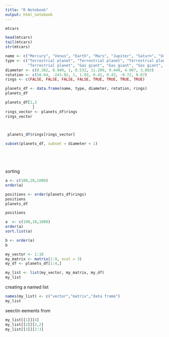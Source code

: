 ---
title: "R Notebook"
output: html_notebook
---

```{r}
mtcars

head(mtcars)
tail(mtcars)
str(mtcars)
```


```{r}
name <- c("Mercury", "Venus", "Earth", "Mars", "Jupiter", "Saturn", "Uranus", "Neptune")
type <- c("Terrestrial planet", "Terrestrial planet", "Terrestrial planet", 
          "Terrestrial planet", "Gas giant", "Gas giant", "Gas giant", "Gas giant")
diameter <- c(0.382, 0.949, 1, 0.532, 11.209, 9.449, 4.007, 3.883)
rotation <- c(58.64, -243.02, 1, 1.03, 0.41, 0.43, -0.72, 0.67)
rings <- c(FALSE, FALSE, FALSE, FALSE, TRUE, TRUE, TRUE, TRUE)

planets_df <- data.frame(name, type, diameter, rotation, rings)
planets_df
```
```{r}
planets_df[1,3
            ]
rings_vector <- planets_df$rings
rings_vector



 planets_df$rings[rings_vector]
  
subset(planets_df, subset = diameter < 1)



           
```

sorting

```{r}

a <- c(100,10,1000)
order(a)

positions <- order(planets_df$rings)
positions
planets_df

```
```{r}
positions
```
```{r}
a  <- c(100,10,1000)
order(a)
sort.list(a)

b <- order(a)
b
```
```{r}
my_vector <- 1:10
my_matrix <- matrix(1:9, ncol = 3)
my_df <- planets_df[1:4,]

my_list <- list(my_vector, my_matrix, my_df)
my_list
```

creating a named list

```{r} 
names(my_list) <- c("vector","matrix","data frame")
my_list

```

seectin eements from

```{r}
my_list[[1]][4]
my_list[[2]][2,2]
my_list[[3]][2:3]
```


